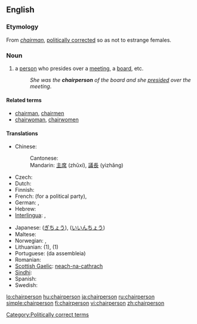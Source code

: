 ==English==

===Etymology===
From ''[[chairman]]'', [[politically correct]]ed so as not to estrange females.

===Noun===
{{en-noun|pl2=chairpeople}}

# a [[person]] who presides over a [[meeting]], a [[board]], etc.
#: ''She was the '''chairperson''' of the board and she [[preside]]d over the meeting''.

====Related terms====
* [[chairman]], [[chairmen]]
* [[chairwoman]], [[chairwomen]]

====Translations====
{{top}}
* Chinese: 
*: Cantonese: {{t|yue|主席|tr=zyu2 zik6}} {{t|yue|議長|tr=ji5 zoeng2}}
*: Mandarin: [[主席]] (zhǔxí), [[議長]] (yìzhǎng)
* Czech: {{t|cs|předseda|m}}
* Dutch: {{t|nl|voorzitter|m}}
* Finnish: {{t|fi|puheenjohtaja}}
* French: {{t|fr|secrétaire général}} (for a political party), {{t|fr|président|m}}
* German: {{t|de|Vorsitzender|m}}, {{t|de|Vorsitzende|f}}
* Hebrew: {{t|he|יושב-ראש|m|tr=yoshev-rosh}}
* [[Interlingua]]: {{t|ia|presidente}}, {{t|ia|chairman}}
{{mid}}
* Japanese: {{t|ja|議長|tr=gichō}} ([[ぎちょう]]), {{t|ja|委員長|tr=iinchō}} ([[いいんちょう]])
* Maltese: {{t|mt|ċermen}}
* Norwegian: {{t|no|styreformann}}, {{t|no|møteleder}}
* Lithuanian: {{t|lt|pirmininkas|m}} (1), {{t|lt|pirmininkė|f}} (1)
* Portuguese: {{t|pt|presidente}} (da assembleia)
* Romanian: {{t|ro|director}}
* [[Scottish Gaelic]]: [[neach-na-cathrach]] {{m|f}}
* [[Sindhi]]: {{t|sd|نِشِستمان}}
* Spanish: {{t|es|presidente}}
* Swedish: {{t|sv|ordförande}}
{{bottom}}

[[Category:Politically correct terms]]

[[lo:chairperson]]
[[hu:chairperson]]
[[ja:chairperson]]
[[ru:chairperson]]
[[simple:chairperson]]
[[fi:chairperson]]
[[vi:chairperson]]
[[zh:chairperson]]